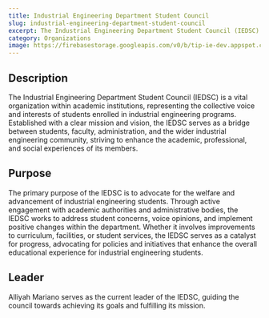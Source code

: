 ```yaml
---
title: Industrial Engineering Department Student Council
slug: industrial-engineering-department-student-council
excerpt: The Industrial Engineering Department Student Council (IEDSC) is a vital organization within academic institutions, representing the collective voice and interests of students enrolled in industrial engineering programs.
category: Organizations
image: https://firebasestorage.googleapis.com/v0/b/tip-ie-dev.appspot.com/o/Faculty%26Admin%2F(RESIZED)%20Industrial%20Engineering%20Department%20Student%20Council%20TIP%20-%20Manila.jpg?alt=media&token=4790e252-40af-404b-9daf-0c50b6780768
---
```


## Description
The Industrial Engineering Department Student Council (IEDSC) is a vital organization within academic institutions, representing the collective voice and interests of students enrolled in industrial engineering programs. Established with a clear mission and vision, the IEDSC serves as a bridge between students, faculty, administration, and the wider industrial engineering community, striving to enhance the academic, professional, and social experiences of its members.

## Purpose
The primary purpose of the IEDSC is to advocate for the welfare and advancement of industrial engineering students. Through active engagement with academic authorities and administrative bodies, the IEDSC works to address student concerns, voice opinions, and implement positive changes within the department. Whether it involves improvements to curriculum, facilities, or student services, the IEDSC serves as a catalyst for progress, advocating for policies and initiatives that enhance the overall educational experience for industrial engineering students.

## Leader
Alliyah Mariano serves as the current leader of the IEDSC, guiding the council towards achieving its goals and fulfilling its mission.
